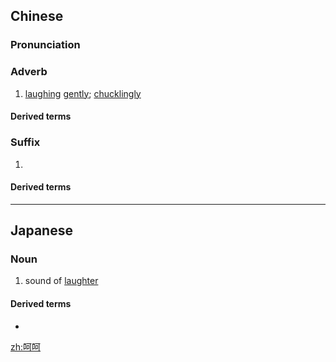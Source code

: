 ==Chinese==
{{zh-forms}}

===Pronunciation===
{{zh-pron
|m=hēhē
|c=ho1 ho1
|cat=adv,suf
}}

===Adverb===
{{zh-adv}}

# [[laughing]] [[gently]]; [[chucklingly]]

====Derived terms====
{{zh-der|呵呵大笑|笑呵呵|樂呵呵}}

===Suffix===
{{zh-suf}}

# {{n-g|an expressive suffix for adjectives}}

====Derived terms====
{{zh-der|怔呵呵|傻呵呵|冷呵呵|樂呵呵|胖呵呵}}

----

==Japanese==
{{ja-kanjitab|呵}}

===Noun===
{{ja-noun|かか}}

# {{lb|ja|literary}} sound of [[laughter]]

====Derived terms====
* {{ja-r|呵呵大笑|かかたいしょう}}

[[zh:呵呵]]